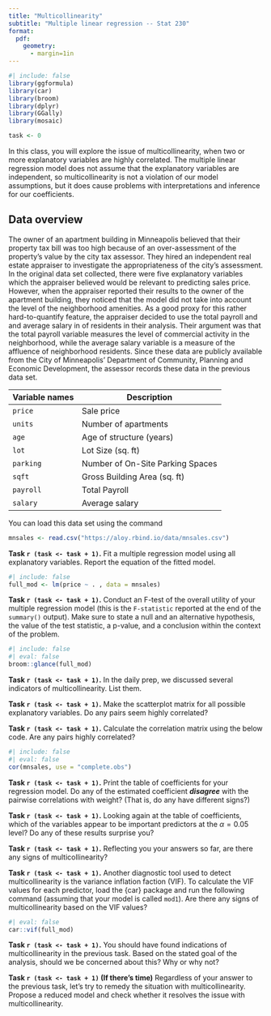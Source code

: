 ```yaml
---
title: "Multicollinearity"
subtitle: "Multiple linear regression -- Stat 230"
format:
  pdf:
    geometry:
      - margin=1in
---
```


```r
#| include: false
library(ggformula)
library(car)
library(broom)
library(dplyr)
library(GGally)
library(mosaic)

task <- 0
```

\vspace{-0.5in}

In this class, you will explore the issue of multicollinearity, when two or more explanatory variables are highly correlated. The multiple linear regression model does not assume that the explanatory variables are independent, so multicollinearity is not a violation of our model assumptions, but it does cause problems with interpretations and inference for our coefficients.

## Data overview

The owner of an apartment building in Minneapolis believed that their property tax bill was too high because of an over-assessment of the property's value by the city tax assessor. They hired an independent real estate appraiser to investigate the appropriateness of the city's assessment. In the original data set collected, there were five explanatory variables which the appraiser believed would be relevant to predicting sales price. However, when the appraiser reported their results to the owner of the apartment building, they noticed that the model did not take into account the level of the neighborhood amenities. As a good proxy for this rather hard-to-quantify feature, the appraiser decided to use the total payroll and and average salary in of residents in their analysis. Their argument was that the total payroll variable measures the level of commercial activity in the neighborhood, while the average salary variable is a measure of the affluence of neighborhood residents. Since these data are publicly available from the City of Minneapolis' Department of Community, Planning and Economic Development, the assessor records these data in the previous data set.

| Variable names | Description                      |
|----------------|----------------------------------|
| `price`        | Sale price                       |
| `units`        | Number of apartments             |
| `age`          | Age of structure (years)         |
| `lot`          | Lot Size (sq. ft)                |
| `parking`      | Number of On-Site Parking Spaces |
| `sqft`         | Gross Building Area (sq. ft)     |
| `payroll`      | Total Payroll                    |
| `salary`       | Average salary                   |

You can load this data set using the command

```r
mnsales <- read.csv("https://aloy.rbind.io/data/mnsales.csv")
```

<!-- ## What is this Adjusted R-squared that R keeps reporting? -->

<!-- Before we launch into our investigation of multicollinearity, let's discuss a common question that I have received about the summary output from a regression model in R: "what is this Adjusted R-squared value?" -->

<!--  Fit three regression models using `price` as the response variable. For each, report both the $R^2$ and the adjusted $R^2$ values. Are they different? How do they change? -->

<!-- :::{.callout-note} -->

<!-- The `glance()` function in the {broom} package extracts some summary statistics from a regression model, such as the  $R^2$ and the adjusted $R^2$ values, the F-statistic, and the estimated residual standard deviation. -->

<!-- ::: -->

<!-- (a) Use only `sqft` as a predictor variable. -->

<!-- (a) Use only `sqft` and `age` as predictor variables. -->

<!-- (a) Use only `sqft`, `age`, and `parking` as predictor variables. -->

<!-- Recall that $R^2$ describes the proportion of variability in the response that is explained by the regression model. Adding a new predictor variable will only increase the amount of variability explained, or at the worst have no impact (if the added predictor is independent of the response). Consequently, $R^2$ is not a useful metric to compare fitted models with different numbers of predictor variables.  -->

<!-- The adjusted $R^2$, $R^2_{\mathrm{adj}}$, imposes a *penalty for model complexity*, so it increases only if the improvement (i.e., increase in the explained variability) outweighs the cost of making the model more complex. The formula for $R^2$ is given by -->

<!-- $$ -->

<!-- R^2_{\mathrm{adj}} = 1 - \left( \frac{n-1}{n-p-1} \right)  \cdot \left(1 - R^2 \right) -->

<!-- $$ -->

<!-- Notice that the fraction $(n-1)/(n-p-1)$ is the *penalty term* and is close to 1 if the model is small (i.e., if $p-1$ is close to $1$). -->

<!-- So which version of $R^2$ should you report? If you are just looking at a single model or models all of the same size (i.e., same number of coefficients), then the "original" $R^2$ is fine. If you want to compare the fit of different size regression models, the use $R^2_{\mathrm{adj}}$. -->

**Task `r (task <- task + 1)`.** Fit a multiple regression model using all explanatory variables. Report the equation of the fitted model.

```r
#| include: false
full_mod <- lm(price ~ . , data = mnsales)
```

**Task `r (task <- task + 1)`.** Conduct an F-test of the overall utility of your multiple regression model (this is the `F-statistic` reported at the end of the `summary()` output). Make sure to state a null and an alternative hypothesis, the value of the test statistic, a p-value, and a conclusion within the context of the problem.

```r
#| include: false
#| eval: false
broom::glance(full_mod)
```

**Task `r (task <- task + 1)`.** In the daily prep, we discussed several indicators of multicollinearity. List them.

**Task `r (task <- task + 1)`.** Make the scatterplot matrix for all possible explanatory variables. Do any pairs seem highly correlated?

**Task `r (task <- task + 1)`.** Calculate the correlation matrix using the below code. Are any pairs highly correlated?

```r
#| include: false
#| eval: false
cor(mnsales, use = "complete.obs")
```

**Task `r (task <- task + 1)`.** Print the table of coefficients for your regression model. Do any of the estimated coefficient ***disagree*** with the pairwise correlations with weight? (That is, do any have different signs?)

**Task `r (task <- task + 1)`.** Looking again at the table of coefficients, which of the variables appear to be important predictors at the $\alpha = 0.05$ level? Do any of these results surprise you?

**Task `r (task <- task + 1)`.** Reflecting you your answers so far, are there any signs of multicollinearity?

**Task `r (task <- task + 1)`.** Another diagnostic tool used to detect multicollinearity is the variance inflation faction (VIF). To calculate the VIF values for each predictor, load the {car} package and run the following command (assuming that your model is called `mod1`). Are there any signs of multicollinearity based on the VIF values?

```r
#| eval: false
car::vif(full_mod)
```

**Task `r (task <- task + 1)`.** You should have found indications of multicollinearity in the previous task. Based on the stated goal of the analysis, should we be concerned about this? Why or why not?

**Task `r (task <- task + 1)` (If there's time)** Regardless of your answer to the previous task, let's try to remedy the situation with multicollinearity. Propose a reduced model and check whether it resolves the issue with multicollinearity.
